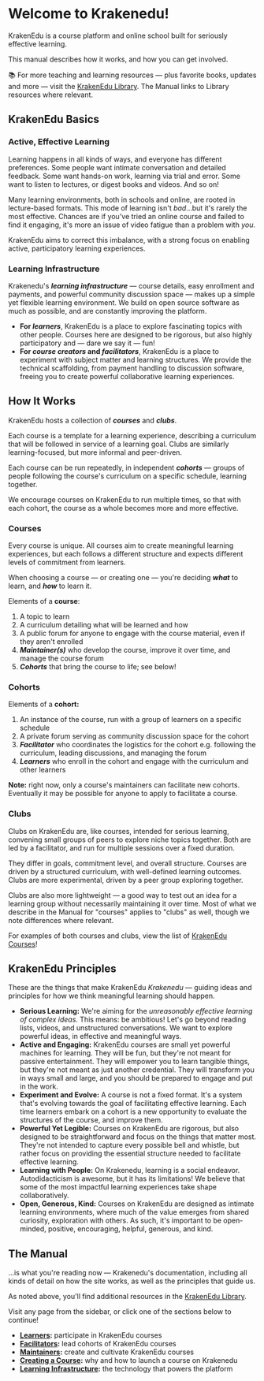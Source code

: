 

# Welcome to Krakenedu!

KrakenEdu is a course platform and online school built for seriously effective learning.

This manual describes how it works, and how you can get involved.

<Info>📚 For more teaching and learning resources — plus favorite books, updates and more — visit the <a href="/library">KrakenEdu Library</a>. The Manual links to Library resources where relevant.</Info>

## KrakenEdu Basics

### Active, Effective Learning

Learning happens in all kinds of ways, and everyone has different preferences. Some people want intimate conversation and detailed feedback. Some want hands-on work, learning via trial and error. Some want to listen to lectures, or digest books and videos. And so on! 

Many learning environments, both in schools and online, are rooted in lecture-based formats. This mode of learning isn't *bad*…but it's rarely the most effective. Chances are if you've tried an online course and failed to find it engaging, it's more an issue of video fatigue than a problem with *you*.

KrakenEdu aims to correct this imbalance, with a strong focus on enabling active, participatory learning experiences.

### Learning Infrastructure

Krakenedu's ***learning infrastructure*** — course details, easy enrollment and payments, and powerful community discussion space — makes up a simple yet flexible learning environment. We build on open source software as much as possible, and are constantly improving the platform.

- **For *learners***, KrakenEdu is a place to explore fascinating topics with other people. Courses here are designed to be rigorous, but also highly participatory and — dare we say it — fun!
- **For *course creators* and *facilitators***, KrakenEdu is a place to experiment with subject matter and learning structures. We provide the technical scaffolding, from payment handling to discussion software, freeing you to create powerful collaborative learning experiences.

## How It Works

KrakenEdu hosts a collection of ***courses*** and ***clubs***. 

Each course is a template for a learning experience, describing a curriculum that will be followed in service of a learning goal. Clubs are similarly learning-focused, but more informal and peer-driven.

Each course can be run repeatedly, in independent ***cohorts*** — groups of people following the course's curriculum on a specific schedule, learning together.

We encourage courses on KrakenEdu to run multiple times, so that with each cohort, the course as a whole becomes more and more effective.

### Courses

Every course is unique. All courses aim to create meaningful learning experiences, but each follows a different structure and expects different levels of commitment from learners.

When choosing a course — or creating one — you're deciding ***what*** to learn, and ***how*** to learn it.

Elements of a **course**:

1. A topic to learn
2. A curriculum detailing what will be learned and how
3. A public forum for anyone to engage with the course material, even if they aren't enrolled
4. ***Maintainer(s)*** who develop the course, improve it over time, and manage the course forum
5. ***Cohorts*** that bring the course to life; see below!

### Cohorts

Elements of a **cohort:**

1. An instance of the course, run with a group of learners on a specific schedule
2. A private forum serving as community discussion space for the cohort
3. ***Facilitator*** who coordinates the logistics for the cohort e.g. following the curriculum, leading discussions, and managing the forum
4. ***Learners*** who enroll in the cohort and engage with the curriculum and other learners

**Note:** right now, only a course's maintainers can facilitate new cohorts. Eventually it may be possible for anyone to apply to facilitate a course.

### Clubs

Clubs on KrakenEdu are, like courses, intended for serious learning, convening small groups of peers to explore niche topics together. Both are led by a facilitator, and run for multiple sessions over a fixed duration.

They differ in goals, commitment level, and overall structure. Courses are driven by a structured curriculum, with well-defined learning outcomes. Clubs are more experimental, driven by a peer group exploring together.

Clubs are also more lightweight — a good way to test out an idea for a learning group without necessarily maintaining it over time. Most of what we describe in the Manual for "courses" applies to "clubs" as well, though we note differences where relevant.

For examples of both courses and clubs, view the list of [KrakenEdu Courses](https://app.krakenedu.com/courses)!

## KrakenEdu Principles

These are the things that make KrakenEdu *Krakenedu* — guiding ideas and principles for how we think meaningful learning should happen.

- **Serious Learning:** We're aiming for the *unreasonably effective learning of complex ideas*. This means: be ambitious! Let's go beyond reading lists, videos, and unstructured conversations. We want to explore powerful ideas, in effective and meaningful ways.
- **Active and Engaging:** KrakenEdu courses are small yet powerful machines for learning. They will be fun, but they're not meant for passive entertainment. They will empower you to learn tangible things, but they're not meant as just another credential. They will transform you in ways small and large, and you should be prepared to engage and put in the work.
- **Experiment and Evolve:** A course is not a fixed format. It's a system that's evolving towards the goal of facilitating effective learning. Each time learners embark on a cohort is a new opportunity to evaluate the structures of the course, and improve them.
- **Powerful Yet Legible:** Courses on KrakenEdu are rigorous, but also designed to be straightforward and focus on the things that matter most. They're not intended to capture every possible bell and whistle, but rather focus on providing the essential structure needed to facilitate effective learning.
- **Learning with People:** On Krakenedu, learning is a social endeavor. Autodidacticism is awesome, but it has its limitations! We believe that some of the most impactful learning experiences take shape collaboratively.
- **Open, Generous, Kind:** Courses on KrakenEdu are designed as intimate learning environments, where much of the value emerges from shared curiosity, exploration with others. As such, it's important to be open-minded, positive, encouraging, helpful, generous, and kind.

## The Manual

…is what you're reading now — Krakenedu's documentation, including all kinds of detail on how the site works, as well as the principles that guide us. 

As noted above, you'll find additional resources in the [KrakenEdu Library](/library).

Visit any page from the sidebar, or click one of the sections below to continue!

- **[Learners](https://app.krakenedu.com/manual/learners):** participate in KrakenEdu courses
- **[Facilitators](https://app.krakenedu.com/manual/facilitators):** lead cohorts of KrakenEdu courses
- **[Maintainers](https://app.krakenedu.com/manual/maintainers):** create and cultivate KrakenEdu courses
- **[Creating a Course](https://app.krakenedu.com/manual/courses):** why and how to launch a course on Krakenedu
- **[Learning Infrastructure](https://app.krakenedu.com/manual/infrastructure):** the technology that powers the platform